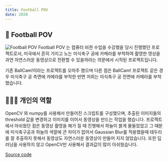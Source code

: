 ```yaml
---
title: Football POV
date: 2020
---
```


## 🎉 Football POV

![Football POV](/img/football.png)
Football POV 는 컴퓨터 비젼 수업을 수강했을 당시 진행했던 프로젝트로서, 미국에서 흔히 가지고 노는 미식축구 공에 카메라를 부착하여 촬영한 영상을 과연 자연스러운 동영상으로 전환할 수 있을까라는 의문에서 시작된 프로젝트입니다.

기존 BallCam!이라는 프로젝트를 오마주 했으며 다른 점은 BallCam! 프로젝트 같은 경우 미식축구 공 측면에 카메라를 부착한 반면 저희는 미식축구 공 전면에 카메라를 부착했습니다.

## 👨🏻‍💻 개인의 역할
OpenCV 와 numpy를 사용해서 만들어진 스크립트를 구성했으며, 추출된 이미지들의 threshold 값을 변경하고 이미지를 이어서 동영상을 만드는 작업을 했습니다.
프로젝트에서 아쉬웠던 점은 동영상 촬영을 해가 질 때 진행해서 하늘이 붉게 물들었었고 그 때문에 미식축구공과 하늘의 색깔에 큰 차이가 없어서 Gaussian Blur를 적용했을때 테두리를 잘 추출하지 못해서 동영상도 자연스러운 동영상이 만들어 지지 않았습니다. 또한 딥러닝을 사용하지 않고 OpenCV만 사용해서 결과값이 많이 아쉬웠습니다.

[Source code](https://github.com/donghakang/Football_POV)
